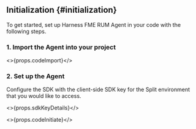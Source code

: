 ## Initialization {#initialization}

To get started, set up Harness FME RUM Agent in your code with the following steps.

### 1. Import the Agent into your project

<>{props.codeImport}</>

### 2. Set up the Agent

Configure the SDK with the client-side SDK key for the Split environment that you would like to access.

<>{props.sdkKeyDetails}</>

<>{props.codeInitiate}</>
